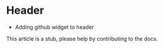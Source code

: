 # Header

- Adding github widget to header

<Caution>
This article is a stub, please help by contributing to the docs.
</Caution>
